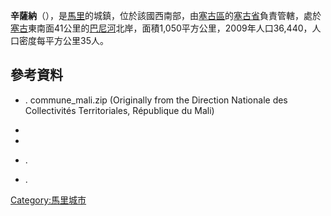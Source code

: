 {{Coord|13|15|10|N|5|57|55|W|display=title}}

'''辛薩納'''（{{lang-fr|Cinzana}}），是[[馬里|馬里]]的城鎮，位於該國西南部，由[[塞古區|塞古區]]的[[塞古省|塞古省]]負責管轄，處於[[塞古|塞古]]東南面41公里的[[巴尼河|巴尼河]]北岸，面積1,050平方公里，2009年人口36,440，人口密度每平方公里35人。

==參考資料==
*{{citation | contribution= Common and Fundamental Operational Datasets Registry: Mali | publisher= United Nations Office for the Coordination of Humanitarian Affairs | url= http://cod.humanitarianresponse.info/country-region/mali | deadurl= yes | archiveurl= https://web.archive.org/web/20121214211137/http://cod.humanitarianresponse.info/country-region/Mali | archivedate= 2012-12-14 }}. commune_mali.zip (Originally from the Direction Nationale des Collectivités Territoriales, République du Mali)
*{{citation | url=http://instat.gov.ml/documentation/segou.pdf | publisher=République de Mali: Institut National de la Statistique | title=Resultats Provisoires RGPH 2009 (Région de Ségou) | language=fr | accessdate=2015-07-17 | archive-date=2011-07-22 | archive-url=https://web.archive.org/web/20110722215805/http://instat.gov.ml/documentation/segou.pdf | dead-url=no }}
*{{citation | title=Communes de la Région de Ségou | publisher=Ministère de l’administration territoriale et des collectivités locales, République du Mali | url=http://www.matcl.gov.ml/pdf/ComRegSegou.pdf | language=fr | deadurl=yes | archiveurl=https://www.webcitation.org/6AnaeXgXv?url=http://www.matcl.gov.ml/pdf/ComRegSegou.pdf | archivedate=2012-09-19 }}
*{{citation | title=Plan de Sécurité Alimentaire Commune Rurale de Cinzana 2007-2011 | publisher=Commissariat à la Sécurité Alimentaire, République du Mali, USAID-Mali | year=2007 | url=http://www.aec.msu.edu/fs2/mali_fd_strtgy/plans/segou/segou/psa_cinzana.pdf | language=fr | deadurl=yes | archiveurl=https://web.archive.org/web/20120913110936/http://www.aec.msu.edu/fs2/mali_fd_strtgy/plans/segou/segou/psa_cinzana.pdf | archivedate=2012年9月13日 | df= }}.
*{{citation | title= Situation des points d'eau modernes au Mali en 2003: Cinzana | url= http://www.bndr-mali.org/bnn-mali/index.php?option=com_docman&task=doc_download&gid=763&Itemid=53 | publisher= Ministère des Mines, de l'Energie et de l'Eau, République du Mali | year= 2003 | language= fr }}{{Dead link|date=2018年7月 |bot=InternetArchiveBot |fix-attempted=yes }}.

{{塞古區}}

[[Category:馬里城市|Category:馬里城市]]


{{Mali-geo-stub}}